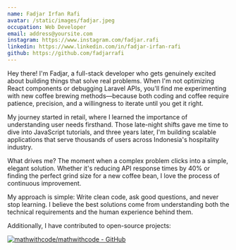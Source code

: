 ```yaml
---
name: Fadjar Irfan Rafi
avatar: /static/images/fadjar.jpeg
occupation: Web Developer
email: address@yoursite.com
instagram: https://www.instagram.com/fadjar.rafi
linkedin: https://www.linkedin.com/in/fadjar-irfan-rafi
github: https://github.com/fadjarrafi
---
```


Hey there! I'm Fadjar, a full-stack developer who gets genuinely excited about building things that solve real problems. When I'm not optimizing React components or debugging Laravel APIs, you'll find me experimenting with new coffee brewing methods—because both coding and coffee require patience, precision, and a willingness to iterate until you get it right.

My journey started in retail, where I learned the importance of understanding user needs firsthand. Those late-night shifts gave me time to dive into JavaScript tutorials, and three years later, I'm building scalable applications that serve thousands of users across Indonesia's hospitality industry.

What drives me? The moment when a complex problem clicks into a simple, elegant solution. Whether it's reducing API response times by 40% or finding the perfect grind size for a new coffee bean, I love the process of continuous improvement.

My approach is simple: Write clean code, ask good questions, and never stop learning. I believe the best solutions come from understanding both the technical requirements and the human experience behind them.

Additionally, I have contributed to open-source projects:

[![mathwithcode/mathwithcode - GitHub](https://gh-card.dev/repos/mathwithcode/mathwithcode.svg)](https://github.com/mathwithcode/mathwithcode)
